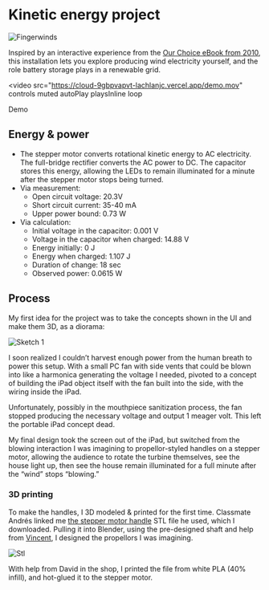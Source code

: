 # Kinetic energy project

![Fingerwinds](https://cloud-9gbpvapvt-lachlanjc.vercel.app/fingerwinds.png)

Inspired by an interactive experience from the [Our Choice eBook from 2010](https://web.archive.org/web/20120224201011/http://pushpoppress.com/ourchoice/), this installation lets you explore producing wind electricity yourself, and the role battery storage plays in a renewable grid.

<video
  src="https://cloud-9gbpvapvt-lachlanjc.vercel.app/demo.mov"
  controls
  muted
  autoPlay
  playsInline
  loop
>
  Demo
</video>

## Energy & power

- The stepper motor converts rotational kinetic energy to AC electricity. The full-bridge rectifier converts the AC power to DC. The capacitor stores this energy, allowing the LEDs to remain illuminated for a minute after the stepper motor stops being turned.
- Via measurement:
	- Open circuit voltage: 20.3V
	- Short circuit current: 35-40 mA
	- Upper power bound: 0.73 W
- Via calculation:
	- Initial voltage in the capacitor: 0.001 V
	- Voltage in the capacitor when charged: 14.88 V
	- Energy initially: 0 J
	- Energy when charged: 1.107 J
	- Duration of change: 18 sec
	- Observed power: 0.0615 W

## Process

My first idea for the project was to take the concepts shown in the UI and make them 3D, as a diorama:

![Sketch 1](https://cloud-9gbpvapvt-lachlanjc.vercel.app/sketch-1.jpeg)

I soon realized I couldn’t harvest enough power from the human breath to power this setup. With a small PC fan with side vents that could be blown into like a harmonica generating the voltage I needed, pivoted to a concept of building the iPad object itself with the fan built into the side, with the wiring inside the iPad.

Unfortunately, possibly in the mouthpiece sanitization process, the fan stopped producing the necessary voltage and output 1 meager volt. This left the portable iPad concept dead.

My final design took the screen out of the iPad, but switched from the blowing interaction I was imagining to propellor-styled handles on a stepper motor, allowing the audience to rotate the turbine themselves, see the house light up, then see the house remain illuminated for a full minute after the “wind” stops “blowing.”

### 3D printing

To make the handles, I 3D modeled & printed for the first time. Classmate Andrés linked me [the stepper motor handle](https://www.stlfinder.com/model/stepper-motor-hand-crank-updated-g7bKQLTL/5124037/) STL file he used, which I downloaded. Pulling it into Blender, using the pre-designed shaft and help from [Vincent](http://vincentspitale.com/), I designed the propellors I was imagining.

![Stl](https://cloud-9gbpvapvt-lachlanjc.vercel.app/stl.png)

With help from David in the shop, I printed the file from white PLA (40% infill), and hot-glued it to the stepper motor.
